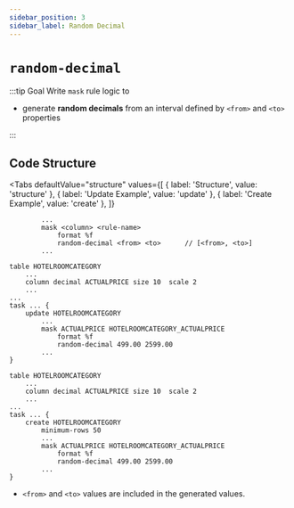 ```yaml
---
sidebar_position: 3
sidebar_label: Random Decimal
---
```



# `random-decimal`

:::tip Goal
Write `mask` rule logic to

- generate **random decimals** from an interval defined by `<from>` and `<to>` properties

:::

## Code Structure

<Tabs
  defaultValue="structure"
  values={[
    { label: 'Structure', value: 'structure' },
    { label: 'Update Example', value: 'update' },
	{ label: 'Create Example', value: 'create' },
  ]}
>

<TabItem value="structure">

```ano
        ...
        mask <column> <rule-name>
            format %f
            random-decimal <from> <to>      // [<from>, <to>]
        ...
```

</TabItem>

<TabItem value="update">

```ano
table HOTELROOMCATEGORY
    ...
    column decimal ACTUALPRICE size 10  scale 2
    ...
...
task ... {
    update HOTELROOMCATEGORY
        ...
        mask ACTUALPRICE HOTELROOMCATEGORY_ACTUALPRICE
            format %f
            random-decimal 499.00 2599.00
        ...
}
```

</TabItem>

<TabItem value="create">

```ano
table HOTELROOMCATEGORY
    ...
    column decimal ACTUALPRICE size 10  scale 2
    ...
...
task ... {
    create HOTELROOMCATEGORY
        minimum-rows 50
        ...
        mask ACTUALPRICE HOTELROOMCATEGORY_ACTUALPRICE
            format %f
            random-decimal 499.00 2599.00
        ...
}
```

</TabItem>

</Tabs>

- `<from>` and `<to>` values are included in the generated values.
